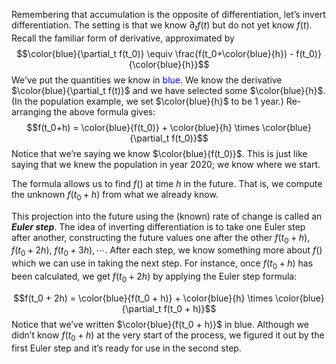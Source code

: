 

Remembering that accumulation is the opposite of differentiation, let's invert differentiation. The setting is that we know $\partial_t f(t)$ but do not yet know $f(t)$. Recall the familiar form of derivative, approximated by
$$\color{blue}{\partial_t f(t_0)} \equiv \frac{f(t_0+\color{blue}{h}) - f(t_0)}{\color{blue}{h}}$$
We've put the quantities we know in <span style="color: blue;">blue</span>. We know the derivative $\color{blue}{\partial_t f(t)}$ and we have selected some $\color{blue}{h}$. (In the population example, we set $\color{blue}{h}$ to be 1 year.) Re-arranging the above formula gives:
$$f(t_0+h) = \color{blue}{f(t_0)} + \color{blue}{h} \times \color{blue}{\partial_t f(t_0)}$$
Notice that we're saying we know $\color{blue}{f(t_0)}$. This is just like saying that we knew the population in year 2020; we know where we start.

The formula allows us to find $f()$ at time $h$ in the future. That is, we compute the unknown $f(t_0 + h)$ from what we already know.

This projection into the future using the (known) rate of change is called an ***Euler step***. The idea of inverting differentiation is to take one Euler step after another, constructing the future values one after the other
$f(t_0 + h)$, $f(t_0 + 2h)$, $f(t_0 + 3h), \cdots$. After each step, we know something more about $f()$ which we can use in taking the next step. For instance, once $f(t_0 + h)$ has been calculated, we get $f(t_0 + 2h)$ by applying the Euler step formula:

$$f(t_0 + 2h) = \color{blue}{f(t_0 + h)} + \color{blue}{h} \times \color{blue}{\partial_t f(t_0 + h)}$$
Notice that we've written $\color{blue}{f(t_0 + h)}$ in blue. Although we didn't know $f(t_0 + h)$ at the very start of the process, we figured it out by the first Euler step and it's ready for use in the second step.

